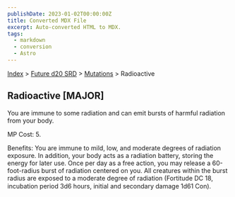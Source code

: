 ```yaml
---
publishDate: 2023-01-02T00:00:00Z
title: Converted MDX File
excerpt: Auto-converted HTML to MDX.
tags:
  - markdown
  - conversion
  - Astro
---
```






[Index](-index) > [Future d20 SRD](future-d20-srd-index) > [Mutations](future-d20-srd-mutations-index) > Radioactive




## Radioactive [MAJOR]


You are immune to some radiation and can emit bursts of harmful radiation from your body.


MP Cost: 5.


Benefits: You are immune to mild, low, and moderate degrees of radiation exposure. In addition, your body acts as a radiation battery, storing the energy for later use. Once per day as a free action, you may release a 60-foot-radius burst of radiation centered on you. All creatures within the burst radius are exposed to a moderate degree of radiation (Fortitude DC 18, incubation period 3d6 hours, initial and secondary damage 1d61 Con).



